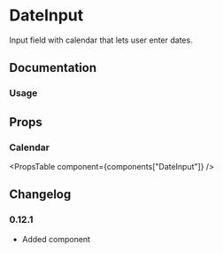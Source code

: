 
# DateInput

Input field with calendar that lets user enter dates.

## Documentation

### Usage

<Demo component="date-input/usage" />

## Props

### Calendar

<PropsTable component={components["DateInput"]} />

## Changelog

### 0.12.1

- Added component
